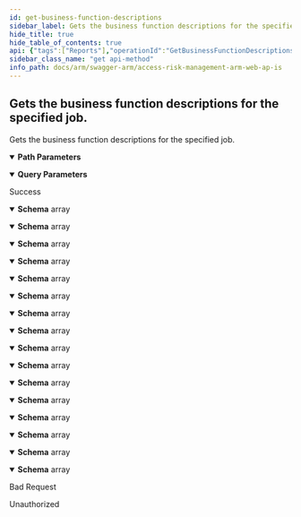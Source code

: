 ```yaml
---
id: get-business-function-descriptions
sidebar_label: Gets the business function descriptions for the specified job.
hide_title: true
hide_table_of_contents: true
api: {"tags":["Reports"],"operationId":"GetBusinessFunctionDescriptions","parameters":[{"name":"jobId","in":"path","required":true,"schema":{"type":"integer","format":"int32"}},{"name":"businessFunctionsFilter","in":"query","required":false,"schema":{"type":"string"}}],"responses":{"200":{"description":"Success","content":{"application/json;odata.metadata=minimal;odata.streaming=true":{"schema":{"uniqueItems":false,"type":"array","items":{"description":"Represents the business function description.","type":"object","properties":{"businessFunctionCode":{"description":"Represents the business function code.","type":"string"},"businessFunctionName":{"description":"Represents the business function name.","type":"string"},"description":{"description":"Represents the business function description.","type":"string"},"jobId":{"format":"int32","description":"Represents the id of the job.","type":"integer"}}}}},"application/json;odata.metadata=minimal;odata.streaming=false":{"schema":{"uniqueItems":false,"type":"array","items":{"description":"Represents the business function description.","type":"object","properties":{"businessFunctionCode":{"description":"Represents the business function code.","type":"string"},"businessFunctionName":{"description":"Represents the business function name.","type":"string"},"description":{"description":"Represents the business function description.","type":"string"},"jobId":{"format":"int32","description":"Represents the id of the job.","type":"integer"}}}}},"application/json;odata.metadata=minimal":{"schema":{"uniqueItems":false,"type":"array","items":{"description":"Represents the business function description.","type":"object","properties":{"businessFunctionCode":{"description":"Represents the business function code.","type":"string"},"businessFunctionName":{"description":"Represents the business function name.","type":"string"},"description":{"description":"Represents the business function description.","type":"string"},"jobId":{"format":"int32","description":"Represents the id of the job.","type":"integer"}}}}},"application/json;odata.metadata=full;odata.streaming=true":{"schema":{"uniqueItems":false,"type":"array","items":{"description":"Represents the business function description.","type":"object","properties":{"businessFunctionCode":{"description":"Represents the business function code.","type":"string"},"businessFunctionName":{"description":"Represents the business function name.","type":"string"},"description":{"description":"Represents the business function description.","type":"string"},"jobId":{"format":"int32","description":"Represents the id of the job.","type":"integer"}}}}},"application/json;odata.metadata=full;odata.streaming=false":{"schema":{"uniqueItems":false,"type":"array","items":{"description":"Represents the business function description.","type":"object","properties":{"businessFunctionCode":{"description":"Represents the business function code.","type":"string"},"businessFunctionName":{"description":"Represents the business function name.","type":"string"},"description":{"description":"Represents the business function description.","type":"string"},"jobId":{"format":"int32","description":"Represents the id of the job.","type":"integer"}}}}},"application/json;odata.metadata=full":{"schema":{"uniqueItems":false,"type":"array","items":{"description":"Represents the business function description.","type":"object","properties":{"businessFunctionCode":{"description":"Represents the business function code.","type":"string"},"businessFunctionName":{"description":"Represents the business function name.","type":"string"},"description":{"description":"Represents the business function description.","type":"string"},"jobId":{"format":"int32","description":"Represents the id of the job.","type":"integer"}}}}},"application/json;odata.metadata=none;odata.streaming=true":{"schema":{"uniqueItems":false,"type":"array","items":{"description":"Represents the business function description.","type":"object","properties":{"businessFunctionCode":{"description":"Represents the business function code.","type":"string"},"businessFunctionName":{"description":"Represents the business function name.","type":"string"},"description":{"description":"Represents the business function description.","type":"string"},"jobId":{"format":"int32","description":"Represents the id of the job.","type":"integer"}}}}},"application/json;odata.metadata=none;odata.streaming=false":{"schema":{"uniqueItems":false,"type":"array","items":{"description":"Represents the business function description.","type":"object","properties":{"businessFunctionCode":{"description":"Represents the business function code.","type":"string"},"businessFunctionName":{"description":"Represents the business function name.","type":"string"},"description":{"description":"Represents the business function description.","type":"string"},"jobId":{"format":"int32","description":"Represents the id of the job.","type":"integer"}}}}},"application/json;odata.metadata=none":{"schema":{"uniqueItems":false,"type":"array","items":{"description":"Represents the business function description.","type":"object","properties":{"businessFunctionCode":{"description":"Represents the business function code.","type":"string"},"businessFunctionName":{"description":"Represents the business function name.","type":"string"},"description":{"description":"Represents the business function description.","type":"string"},"jobId":{"format":"int32","description":"Represents the id of the job.","type":"integer"}}}}},"application/json;odata.streaming=true":{"schema":{"uniqueItems":false,"type":"array","items":{"description":"Represents the business function description.","type":"object","properties":{"businessFunctionCode":{"description":"Represents the business function code.","type":"string"},"businessFunctionName":{"description":"Represents the business function name.","type":"string"},"description":{"description":"Represents the business function description.","type":"string"},"jobId":{"format":"int32","description":"Represents the id of the job.","type":"integer"}}}}},"application/json;odata.streaming=false":{"schema":{"uniqueItems":false,"type":"array","items":{"description":"Represents the business function description.","type":"object","properties":{"businessFunctionCode":{"description":"Represents the business function code.","type":"string"},"businessFunctionName":{"description":"Represents the business function name.","type":"string"},"description":{"description":"Represents the business function description.","type":"string"},"jobId":{"format":"int32","description":"Represents the id of the job.","type":"integer"}}}}},"application/json":{"schema":{"uniqueItems":false,"type":"array","items":{"description":"Represents the business function description.","type":"object","properties":{"businessFunctionCode":{"description":"Represents the business function code.","type":"string"},"businessFunctionName":{"description":"Represents the business function name.","type":"string"},"description":{"description":"Represents the business function description.","type":"string"},"jobId":{"format":"int32","description":"Represents the id of the job.","type":"integer"}}}}},"application/xml":{"schema":{"uniqueItems":false,"type":"array","items":{"description":"Represents the business function description.","type":"object","properties":{"businessFunctionCode":{"description":"Represents the business function code.","type":"string"},"businessFunctionName":{"description":"Represents the business function name.","type":"string"},"description":{"description":"Represents the business function description.","type":"string"},"jobId":{"format":"int32","description":"Represents the id of the job.","type":"integer"}}}}},"application/prs.odatatestxx-odata":{"schema":{"uniqueItems":false,"type":"array","items":{"description":"Represents the business function description.","type":"object","properties":{"businessFunctionCode":{"description":"Represents the business function code.","type":"string"},"businessFunctionName":{"description":"Represents the business function name.","type":"string"},"description":{"description":"Represents the business function description.","type":"string"},"jobId":{"format":"int32","description":"Represents the id of the job.","type":"integer"}}}}},"text/plain":{"schema":{"uniqueItems":false,"type":"array","items":{"description":"Represents the business function description.","type":"object","properties":{"businessFunctionCode":{"description":"Represents the business function code.","type":"string"},"businessFunctionName":{"description":"Represents the business function name.","type":"string"},"description":{"description":"Represents the business function description.","type":"string"},"jobId":{"format":"int32","description":"Represents the id of the job.","type":"integer"}}}}},"text/json":{"schema":{"uniqueItems":false,"type":"array","items":{"description":"Represents the business function description.","type":"object","properties":{"businessFunctionCode":{"description":"Represents the business function code.","type":"string"},"businessFunctionName":{"description":"Represents the business function name.","type":"string"},"description":{"description":"Represents the business function description.","type":"string"},"jobId":{"format":"int32","description":"Represents the id of the job.","type":"integer"}}}}}}},"400":{"description":"Bad Request"},"401":{"description":"Unauthorized"}},"description":"Gets the business function descriptions for the specified job.","method":"get","path":"/api/reports/businessfunctiondescriptions/{jobId}","info":{"version":"v1","title":"Access Risk Management ARM Web APIs"},"postman":{"name":"Gets the business function descriptions for the specified job.","description":{"type":"text/plain"},"url":{"path":["api","reports","businessfunctiondescriptions",":jobId"],"host":["{{baseUrl}}"],"query":[{"disabled":false,"key":"businessFunctionsFilter","value":""}],"variable":[{"disabled":false,"description":{"content":"(Required) ","type":"text/plain"},"type":"any","value":"","key":"jobId"}]},"header":[{"key":"Accept","value":"application/json;odata.metadata=minimal;odata.streaming=true"}],"method":"GET"}}
sidebar_class_name: "get api-method"
info_path: docs/arm/swagger-arm/access-risk-management-arm-web-ap-is
---
```



## Gets the business function descriptions for the specified job.



Gets the business function descriptions for the specified job.

<details style={{"marginBottom":"1rem"}} data-collapsed={false} open={true}><summary style={{}}><strong>Path Parameters</strong></summary><div><ul><ParamsItem className={"paramsItem"} param={{"name":"jobId","in":"path","required":true,"schema":{"type":"integer","format":"int32"}}}></ParamsItem></ul></div></details><details style={{"marginBottom":"1rem"}} data-collapsed={false} open={true}><summary style={{}}><strong>Query Parameters</strong></summary><div><ul><ParamsItem className={"paramsItem"} param={{"name":"businessFunctionsFilter","in":"query","required":false,"schema":{"type":"string"}}}></ParamsItem></ul></div></details><div><ApiTabs><TabItem label={"200"} value={"200"}><div>

Success

</div><div><MimeTabs groupId={"mime-type"}><TabItem label={"application/json;odata.metadata=minimal;odata.streaming=true"} value={"application/json;odata.metadata=minimal;odata.streaming=true"}><SchemaTabs groupId={"schema-tabs"}><TabItem label={"Schema"} value={"Schema"}><details style={{}} data-collapsed={false} open={true}><summary style={{"textAlign":"left"}}><strong>Schema</strong><span style={{"opacity":"0.6"}}> array</span></summary><div style={{"textAlign":"left","marginLeft":"1rem"}}></div><ul style={{"marginLeft":"1rem"}}><SchemaItem collapsible={false} name={"businessFunctionCode"} required={false} schemaDescription={"Represents the business function code."} schemaName={"string"} qualifierMessage={undefined} defaultValue={undefined}></SchemaItem><SchemaItem collapsible={false} name={"businessFunctionName"} required={false} schemaDescription={"Represents the business function name."} schemaName={"string"} qualifierMessage={undefined} defaultValue={undefined}></SchemaItem><SchemaItem collapsible={false} name={"description"} required={false} schemaDescription={"Represents the business function description."} schemaName={"string"} qualifierMessage={undefined} defaultValue={undefined}></SchemaItem><SchemaItem collapsible={false} name={"jobId"} required={false} schemaDescription={"Represents the id of the job."} schemaName={"int32"} qualifierMessage={undefined} defaultValue={undefined}></SchemaItem></ul></details></TabItem></SchemaTabs></TabItem><TabItem label={"application/json;odata.metadata=minimal;odata.streaming=false"} value={"application/json;odata.metadata=minimal;odata.streaming=false"}><SchemaTabs groupId={"schema-tabs"}><TabItem label={"Schema"} value={"Schema"}><details style={{}} data-collapsed={false} open={true}><summary style={{"textAlign":"left"}}><strong>Schema</strong><span style={{"opacity":"0.6"}}> array</span></summary><div style={{"textAlign":"left","marginLeft":"1rem"}}></div><ul style={{"marginLeft":"1rem"}}><SchemaItem collapsible={false} name={"businessFunctionCode"} required={false} schemaDescription={"Represents the business function code."} schemaName={"string"} qualifierMessage={undefined} defaultValue={undefined}></SchemaItem><SchemaItem collapsible={false} name={"businessFunctionName"} required={false} schemaDescription={"Represents the business function name."} schemaName={"string"} qualifierMessage={undefined} defaultValue={undefined}></SchemaItem><SchemaItem collapsible={false} name={"description"} required={false} schemaDescription={"Represents the business function description."} schemaName={"string"} qualifierMessage={undefined} defaultValue={undefined}></SchemaItem><SchemaItem collapsible={false} name={"jobId"} required={false} schemaDescription={"Represents the id of the job."} schemaName={"int32"} qualifierMessage={undefined} defaultValue={undefined}></SchemaItem></ul></details></TabItem></SchemaTabs></TabItem><TabItem label={"application/json;odata.metadata=minimal"} value={"application/json;odata.metadata=minimal"}><SchemaTabs groupId={"schema-tabs"}><TabItem label={"Schema"} value={"Schema"}><details style={{}} data-collapsed={false} open={true}><summary style={{"textAlign":"left"}}><strong>Schema</strong><span style={{"opacity":"0.6"}}> array</span></summary><div style={{"textAlign":"left","marginLeft":"1rem"}}></div><ul style={{"marginLeft":"1rem"}}><SchemaItem collapsible={false} name={"businessFunctionCode"} required={false} schemaDescription={"Represents the business function code."} schemaName={"string"} qualifierMessage={undefined} defaultValue={undefined}></SchemaItem><SchemaItem collapsible={false} name={"businessFunctionName"} required={false} schemaDescription={"Represents the business function name."} schemaName={"string"} qualifierMessage={undefined} defaultValue={undefined}></SchemaItem><SchemaItem collapsible={false} name={"description"} required={false} schemaDescription={"Represents the business function description."} schemaName={"string"} qualifierMessage={undefined} defaultValue={undefined}></SchemaItem><SchemaItem collapsible={false} name={"jobId"} required={false} schemaDescription={"Represents the id of the job."} schemaName={"int32"} qualifierMessage={undefined} defaultValue={undefined}></SchemaItem></ul></details></TabItem></SchemaTabs></TabItem><TabItem label={"application/json;odata.metadata=full;odata.streaming=true"} value={"application/json;odata.metadata=full;odata.streaming=true"}><SchemaTabs groupId={"schema-tabs"}><TabItem label={"Schema"} value={"Schema"}><details style={{}} data-collapsed={false} open={true}><summary style={{"textAlign":"left"}}><strong>Schema</strong><span style={{"opacity":"0.6"}}> array</span></summary><div style={{"textAlign":"left","marginLeft":"1rem"}}></div><ul style={{"marginLeft":"1rem"}}><SchemaItem collapsible={false} name={"businessFunctionCode"} required={false} schemaDescription={"Represents the business function code."} schemaName={"string"} qualifierMessage={undefined} defaultValue={undefined}></SchemaItem><SchemaItem collapsible={false} name={"businessFunctionName"} required={false} schemaDescription={"Represents the business function name."} schemaName={"string"} qualifierMessage={undefined} defaultValue={undefined}></SchemaItem><SchemaItem collapsible={false} name={"description"} required={false} schemaDescription={"Represents the business function description."} schemaName={"string"} qualifierMessage={undefined} defaultValue={undefined}></SchemaItem><SchemaItem collapsible={false} name={"jobId"} required={false} schemaDescription={"Represents the id of the job."} schemaName={"int32"} qualifierMessage={undefined} defaultValue={undefined}></SchemaItem></ul></details></TabItem></SchemaTabs></TabItem><TabItem label={"application/json;odata.metadata=full;odata.streaming=false"} value={"application/json;odata.metadata=full;odata.streaming=false"}><SchemaTabs groupId={"schema-tabs"}><TabItem label={"Schema"} value={"Schema"}><details style={{}} data-collapsed={false} open={true}><summary style={{"textAlign":"left"}}><strong>Schema</strong><span style={{"opacity":"0.6"}}> array</span></summary><div style={{"textAlign":"left","marginLeft":"1rem"}}></div><ul style={{"marginLeft":"1rem"}}><SchemaItem collapsible={false} name={"businessFunctionCode"} required={false} schemaDescription={"Represents the business function code."} schemaName={"string"} qualifierMessage={undefined} defaultValue={undefined}></SchemaItem><SchemaItem collapsible={false} name={"businessFunctionName"} required={false} schemaDescription={"Represents the business function name."} schemaName={"string"} qualifierMessage={undefined} defaultValue={undefined}></SchemaItem><SchemaItem collapsible={false} name={"description"} required={false} schemaDescription={"Represents the business function description."} schemaName={"string"} qualifierMessage={undefined} defaultValue={undefined}></SchemaItem><SchemaItem collapsible={false} name={"jobId"} required={false} schemaDescription={"Represents the id of the job."} schemaName={"int32"} qualifierMessage={undefined} defaultValue={undefined}></SchemaItem></ul></details></TabItem></SchemaTabs></TabItem><TabItem label={"application/json;odata.metadata=full"} value={"application/json;odata.metadata=full"}><SchemaTabs groupId={"schema-tabs"}><TabItem label={"Schema"} value={"Schema"}><details style={{}} data-collapsed={false} open={true}><summary style={{"textAlign":"left"}}><strong>Schema</strong><span style={{"opacity":"0.6"}}> array</span></summary><div style={{"textAlign":"left","marginLeft":"1rem"}}></div><ul style={{"marginLeft":"1rem"}}><SchemaItem collapsible={false} name={"businessFunctionCode"} required={false} schemaDescription={"Represents the business function code."} schemaName={"string"} qualifierMessage={undefined} defaultValue={undefined}></SchemaItem><SchemaItem collapsible={false} name={"businessFunctionName"} required={false} schemaDescription={"Represents the business function name."} schemaName={"string"} qualifierMessage={undefined} defaultValue={undefined}></SchemaItem><SchemaItem collapsible={false} name={"description"} required={false} schemaDescription={"Represents the business function description."} schemaName={"string"} qualifierMessage={undefined} defaultValue={undefined}></SchemaItem><SchemaItem collapsible={false} name={"jobId"} required={false} schemaDescription={"Represents the id of the job."} schemaName={"int32"} qualifierMessage={undefined} defaultValue={undefined}></SchemaItem></ul></details></TabItem></SchemaTabs></TabItem><TabItem label={"application/json;odata.metadata=none;odata.streaming=true"} value={"application/json;odata.metadata=none;odata.streaming=true"}><SchemaTabs groupId={"schema-tabs"}><TabItem label={"Schema"} value={"Schema"}><details style={{}} data-collapsed={false} open={true}><summary style={{"textAlign":"left"}}><strong>Schema</strong><span style={{"opacity":"0.6"}}> array</span></summary><div style={{"textAlign":"left","marginLeft":"1rem"}}></div><ul style={{"marginLeft":"1rem"}}><SchemaItem collapsible={false} name={"businessFunctionCode"} required={false} schemaDescription={"Represents the business function code."} schemaName={"string"} qualifierMessage={undefined} defaultValue={undefined}></SchemaItem><SchemaItem collapsible={false} name={"businessFunctionName"} required={false} schemaDescription={"Represents the business function name."} schemaName={"string"} qualifierMessage={undefined} defaultValue={undefined}></SchemaItem><SchemaItem collapsible={false} name={"description"} required={false} schemaDescription={"Represents the business function description."} schemaName={"string"} qualifierMessage={undefined} defaultValue={undefined}></SchemaItem><SchemaItem collapsible={false} name={"jobId"} required={false} schemaDescription={"Represents the id of the job."} schemaName={"int32"} qualifierMessage={undefined} defaultValue={undefined}></SchemaItem></ul></details></TabItem></SchemaTabs></TabItem><TabItem label={"application/json;odata.metadata=none;odata.streaming=false"} value={"application/json;odata.metadata=none;odata.streaming=false"}><SchemaTabs groupId={"schema-tabs"}><TabItem label={"Schema"} value={"Schema"}><details style={{}} data-collapsed={false} open={true}><summary style={{"textAlign":"left"}}><strong>Schema</strong><span style={{"opacity":"0.6"}}> array</span></summary><div style={{"textAlign":"left","marginLeft":"1rem"}}></div><ul style={{"marginLeft":"1rem"}}><SchemaItem collapsible={false} name={"businessFunctionCode"} required={false} schemaDescription={"Represents the business function code."} schemaName={"string"} qualifierMessage={undefined} defaultValue={undefined}></SchemaItem><SchemaItem collapsible={false} name={"businessFunctionName"} required={false} schemaDescription={"Represents the business function name."} schemaName={"string"} qualifierMessage={undefined} defaultValue={undefined}></SchemaItem><SchemaItem collapsible={false} name={"description"} required={false} schemaDescription={"Represents the business function description."} schemaName={"string"} qualifierMessage={undefined} defaultValue={undefined}></SchemaItem><SchemaItem collapsible={false} name={"jobId"} required={false} schemaDescription={"Represents the id of the job."} schemaName={"int32"} qualifierMessage={undefined} defaultValue={undefined}></SchemaItem></ul></details></TabItem></SchemaTabs></TabItem><TabItem label={"application/json;odata.metadata=none"} value={"application/json;odata.metadata=none"}><SchemaTabs groupId={"schema-tabs"}><TabItem label={"Schema"} value={"Schema"}><details style={{}} data-collapsed={false} open={true}><summary style={{"textAlign":"left"}}><strong>Schema</strong><span style={{"opacity":"0.6"}}> array</span></summary><div style={{"textAlign":"left","marginLeft":"1rem"}}></div><ul style={{"marginLeft":"1rem"}}><SchemaItem collapsible={false} name={"businessFunctionCode"} required={false} schemaDescription={"Represents the business function code."} schemaName={"string"} qualifierMessage={undefined} defaultValue={undefined}></SchemaItem><SchemaItem collapsible={false} name={"businessFunctionName"} required={false} schemaDescription={"Represents the business function name."} schemaName={"string"} qualifierMessage={undefined} defaultValue={undefined}></SchemaItem><SchemaItem collapsible={false} name={"description"} required={false} schemaDescription={"Represents the business function description."} schemaName={"string"} qualifierMessage={undefined} defaultValue={undefined}></SchemaItem><SchemaItem collapsible={false} name={"jobId"} required={false} schemaDescription={"Represents the id of the job."} schemaName={"int32"} qualifierMessage={undefined} defaultValue={undefined}></SchemaItem></ul></details></TabItem></SchemaTabs></TabItem><TabItem label={"application/json;odata.streaming=true"} value={"application/json;odata.streaming=true"}><SchemaTabs groupId={"schema-tabs"}><TabItem label={"Schema"} value={"Schema"}><details style={{}} data-collapsed={false} open={true}><summary style={{"textAlign":"left"}}><strong>Schema</strong><span style={{"opacity":"0.6"}}> array</span></summary><div style={{"textAlign":"left","marginLeft":"1rem"}}></div><ul style={{"marginLeft":"1rem"}}><SchemaItem collapsible={false} name={"businessFunctionCode"} required={false} schemaDescription={"Represents the business function code."} schemaName={"string"} qualifierMessage={undefined} defaultValue={undefined}></SchemaItem><SchemaItem collapsible={false} name={"businessFunctionName"} required={false} schemaDescription={"Represents the business function name."} schemaName={"string"} qualifierMessage={undefined} defaultValue={undefined}></SchemaItem><SchemaItem collapsible={false} name={"description"} required={false} schemaDescription={"Represents the business function description."} schemaName={"string"} qualifierMessage={undefined} defaultValue={undefined}></SchemaItem><SchemaItem collapsible={false} name={"jobId"} required={false} schemaDescription={"Represents the id of the job."} schemaName={"int32"} qualifierMessage={undefined} defaultValue={undefined}></SchemaItem></ul></details></TabItem></SchemaTabs></TabItem><TabItem label={"application/json;odata.streaming=false"} value={"application/json;odata.streaming=false"}><SchemaTabs groupId={"schema-tabs"}><TabItem label={"Schema"} value={"Schema"}><details style={{}} data-collapsed={false} open={true}><summary style={{"textAlign":"left"}}><strong>Schema</strong><span style={{"opacity":"0.6"}}> array</span></summary><div style={{"textAlign":"left","marginLeft":"1rem"}}></div><ul style={{"marginLeft":"1rem"}}><SchemaItem collapsible={false} name={"businessFunctionCode"} required={false} schemaDescription={"Represents the business function code."} schemaName={"string"} qualifierMessage={undefined} defaultValue={undefined}></SchemaItem><SchemaItem collapsible={false} name={"businessFunctionName"} required={false} schemaDescription={"Represents the business function name."} schemaName={"string"} qualifierMessage={undefined} defaultValue={undefined}></SchemaItem><SchemaItem collapsible={false} name={"description"} required={false} schemaDescription={"Represents the business function description."} schemaName={"string"} qualifierMessage={undefined} defaultValue={undefined}></SchemaItem><SchemaItem collapsible={false} name={"jobId"} required={false} schemaDescription={"Represents the id of the job."} schemaName={"int32"} qualifierMessage={undefined} defaultValue={undefined}></SchemaItem></ul></details></TabItem></SchemaTabs></TabItem><TabItem label={"application/json"} value={"application/json"}><SchemaTabs groupId={"schema-tabs"}><TabItem label={"Schema"} value={"Schema"}><details style={{}} data-collapsed={false} open={true}><summary style={{"textAlign":"left"}}><strong>Schema</strong><span style={{"opacity":"0.6"}}> array</span></summary><div style={{"textAlign":"left","marginLeft":"1rem"}}></div><ul style={{"marginLeft":"1rem"}}><SchemaItem collapsible={false} name={"businessFunctionCode"} required={false} schemaDescription={"Represents the business function code."} schemaName={"string"} qualifierMessage={undefined} defaultValue={undefined}></SchemaItem><SchemaItem collapsible={false} name={"businessFunctionName"} required={false} schemaDescription={"Represents the business function name."} schemaName={"string"} qualifierMessage={undefined} defaultValue={undefined}></SchemaItem><SchemaItem collapsible={false} name={"description"} required={false} schemaDescription={"Represents the business function description."} schemaName={"string"} qualifierMessage={undefined} defaultValue={undefined}></SchemaItem><SchemaItem collapsible={false} name={"jobId"} required={false} schemaDescription={"Represents the id of the job."} schemaName={"int32"} qualifierMessage={undefined} defaultValue={undefined}></SchemaItem></ul></details></TabItem></SchemaTabs></TabItem><TabItem label={"application/xml"} value={"application/xml"}><SchemaTabs groupId={"schema-tabs"}><TabItem label={"Schema"} value={"Schema"}><details style={{}} data-collapsed={false} open={true}><summary style={{"textAlign":"left"}}><strong>Schema</strong><span style={{"opacity":"0.6"}}> array</span></summary><div style={{"textAlign":"left","marginLeft":"1rem"}}></div><ul style={{"marginLeft":"1rem"}}><SchemaItem collapsible={false} name={"businessFunctionCode"} required={false} schemaDescription={"Represents the business function code."} schemaName={"string"} qualifierMessage={undefined} defaultValue={undefined}></SchemaItem><SchemaItem collapsible={false} name={"businessFunctionName"} required={false} schemaDescription={"Represents the business function name."} schemaName={"string"} qualifierMessage={undefined} defaultValue={undefined}></SchemaItem><SchemaItem collapsible={false} name={"description"} required={false} schemaDescription={"Represents the business function description."} schemaName={"string"} qualifierMessage={undefined} defaultValue={undefined}></SchemaItem><SchemaItem collapsible={false} name={"jobId"} required={false} schemaDescription={"Represents the id of the job."} schemaName={"int32"} qualifierMessage={undefined} defaultValue={undefined}></SchemaItem></ul></details></TabItem></SchemaTabs></TabItem><TabItem label={"application/prs.odatatestxx-odata"} value={"application/prs.odatatestxx-odata"}><SchemaTabs groupId={"schema-tabs"}><TabItem label={"Schema"} value={"Schema"}><details style={{}} data-collapsed={false} open={true}><summary style={{"textAlign":"left"}}><strong>Schema</strong><span style={{"opacity":"0.6"}}> array</span></summary><div style={{"textAlign":"left","marginLeft":"1rem"}}></div><ul style={{"marginLeft":"1rem"}}><SchemaItem collapsible={false} name={"businessFunctionCode"} required={false} schemaDescription={"Represents the business function code."} schemaName={"string"} qualifierMessage={undefined} defaultValue={undefined}></SchemaItem><SchemaItem collapsible={false} name={"businessFunctionName"} required={false} schemaDescription={"Represents the business function name."} schemaName={"string"} qualifierMessage={undefined} defaultValue={undefined}></SchemaItem><SchemaItem collapsible={false} name={"description"} required={false} schemaDescription={"Represents the business function description."} schemaName={"string"} qualifierMessage={undefined} defaultValue={undefined}></SchemaItem><SchemaItem collapsible={false} name={"jobId"} required={false} schemaDescription={"Represents the id of the job."} schemaName={"int32"} qualifierMessage={undefined} defaultValue={undefined}></SchemaItem></ul></details></TabItem></SchemaTabs></TabItem><TabItem label={"text/plain"} value={"text/plain"}><SchemaTabs groupId={"schema-tabs"}><TabItem label={"Schema"} value={"Schema"}><details style={{}} data-collapsed={false} open={true}><summary style={{"textAlign":"left"}}><strong>Schema</strong><span style={{"opacity":"0.6"}}> array</span></summary><div style={{"textAlign":"left","marginLeft":"1rem"}}></div><ul style={{"marginLeft":"1rem"}}><SchemaItem collapsible={false} name={"businessFunctionCode"} required={false} schemaDescription={"Represents the business function code."} schemaName={"string"} qualifierMessage={undefined} defaultValue={undefined}></SchemaItem><SchemaItem collapsible={false} name={"businessFunctionName"} required={false} schemaDescription={"Represents the business function name."} schemaName={"string"} qualifierMessage={undefined} defaultValue={undefined}></SchemaItem><SchemaItem collapsible={false} name={"description"} required={false} schemaDescription={"Represents the business function description."} schemaName={"string"} qualifierMessage={undefined} defaultValue={undefined}></SchemaItem><SchemaItem collapsible={false} name={"jobId"} required={false} schemaDescription={"Represents the id of the job."} schemaName={"int32"} qualifierMessage={undefined} defaultValue={undefined}></SchemaItem></ul></details></TabItem></SchemaTabs></TabItem><TabItem label={"text/json"} value={"text/json"}><SchemaTabs groupId={"schema-tabs"}><TabItem label={"Schema"} value={"Schema"}><details style={{}} data-collapsed={false} open={true}><summary style={{"textAlign":"left"}}><strong>Schema</strong><span style={{"opacity":"0.6"}}> array</span></summary><div style={{"textAlign":"left","marginLeft":"1rem"}}></div><ul style={{"marginLeft":"1rem"}}><SchemaItem collapsible={false} name={"businessFunctionCode"} required={false} schemaDescription={"Represents the business function code."} schemaName={"string"} qualifierMessage={undefined} defaultValue={undefined}></SchemaItem><SchemaItem collapsible={false} name={"businessFunctionName"} required={false} schemaDescription={"Represents the business function name."} schemaName={"string"} qualifierMessage={undefined} defaultValue={undefined}></SchemaItem><SchemaItem collapsible={false} name={"description"} required={false} schemaDescription={"Represents the business function description."} schemaName={"string"} qualifierMessage={undefined} defaultValue={undefined}></SchemaItem><SchemaItem collapsible={false} name={"jobId"} required={false} schemaDescription={"Represents the id of the job."} schemaName={"int32"} qualifierMessage={undefined} defaultValue={undefined}></SchemaItem></ul></details></TabItem></SchemaTabs></TabItem></MimeTabs></div></TabItem><TabItem label={"400"} value={"400"}><div>

Bad Request

</div><div></div></TabItem><TabItem label={"401"} value={"401"}><div>

Unauthorized

</div><div></div></TabItem></ApiTabs></div>
      